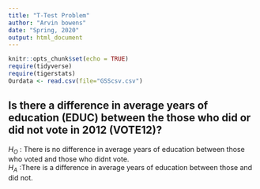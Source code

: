 ```yaml
---
title: "T-Test Problem"
author: "Arvin bowens"
date: "Spring, 2020"
output: html_document
---
```


```r
knitr::opts_chunk$set(echo = TRUE)
require(tidyverse)
require(tigerstats)
Ourdata <- read.csv(file="GSScsv.csv")
```


## Is there a difference in  average years of education (EDUC) between the those who did or did not vote in 2012 (VOTE12)?

$H_O$ : There is no difference in average years of education between those who voted   and those who didnt vote.  
$H_A$ :There is a difference in average years of education between those and did not.  
